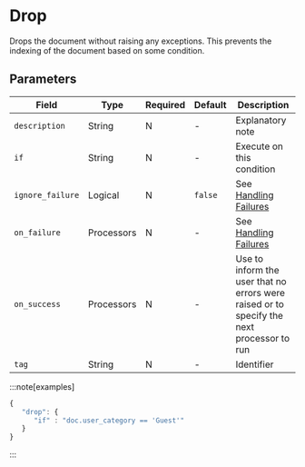 
# Drop

<Synopsis>
Drops the document without raising any exceptions. This prevents the indexing of the document based on some condition.
</Synopsis>

## Parameters

|Field|Type|Required|Default|Description|
|---|---|---|---|---|
|`description`|String|N|-|Explanatory note|
|`if`|String|N|-|Execute on this condition|
|`ignore_failure`|Logical|N|`false`|See [Handling Failures](../handling-failures.mdx)|
|`on_failure`|Processors|N|-|See [Handling Failures](../handling-failures.mdx)|
|`on_success`|Processors|N|-|Use to inform the user that no errors were raised or to specify the next processor to run|
|`tag`|String|N|-|Identifier|

:::note[examples]
```js
{
   "drop": {
      "if" : "doc.user_category == 'Guest'"
   }
}
```
:::
